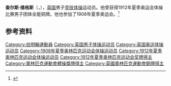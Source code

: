 {{NoteTA|G1=Sports}}
'''查尔斯·维格斯'''（{{lang-en|Charles Vigurs}}，{{bd|1888年|7月11日|1917年|2月22日}}），[[英国|英国]]男子[[竞技体操|竞技体操]]运动员。他曾获得1912年夏季奥运会体操比赛男子团体全能铜牌。他也参加了1908年夏季奥运会。<ref>{{Cite web|title=Charles VIGURS|url=https://www.olympic.org/charles-vigurs|accessdate=2021-03-24|work=International Olympic Committee|archive-date=2017-11-16|archive-url=https://web.archive.org/web/20171116191949/https://www.olympic.org/Charles-Vigurs|dead-url=no}}</ref>

== 参考资料 ==
{{reflist}}

{{Authority control}}
{{DEFAULTSORT:Vigurs, Charles}}
[[Category:伯明翰運動員|Category:伯明翰運動員]]
[[Category:英国男子体操运动员|Category:英国男子体操运动员]]
[[Category:英国奥运体操运动员|Category:英国奥运体操运动员]]
[[Category:1908年夏季奥林匹克运动会体操运动员|Category:1908年夏季奥林匹克运动会体操运动员]]
[[Category:1912年夏季奥林匹克运动会体操运动员|Category:1912年夏季奥林匹克运动会体操运动员]]
[[Category:1912年夏季奥林匹克运动会奖牌得主|Category:1912年夏季奥林匹克运动会奖牌得主]]
[[Category:奧林匹克運動會體操獎牌得主|Category:奧林匹克運動會體操獎牌得主]]
[[Category:英國奧林匹克運動會銅牌得主|Category:英國奧林匹克運動會銅牌得主]]